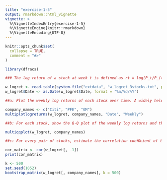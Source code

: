 ```yaml
---
title: "exercise-1-5"
output: rmarkdown::html_vignette
vignette: >
  %\VignetteIndexEntry{exercise-1-5}
  %\VignetteEngine{knitr::rmarkdown}
  %\VignetteEncoding{UTF-8}
---
```


```r
knitr::opts_chunk$set(
  collapse = TRUE,
  comment = "#>"
)
```

```r
library(dfracs)
```

```r
### The log return of a stock at week t is defined as rt = log(P_t/P_(t-1)), where Pt is the stock price at week t. Consider the weekly log returns of Citigroup Inc., Pfizer Inc., and General Motors from the week of January 4, 1982 to the week of May 21, 2007 in the file w_logret_3stocks.txt.

w_logret <- read.table(system.file("extdata", "w_logret_3stocks.txt", package = "dfracs"), header = TRUE)
w_logret$Date <- as.Date(w_logret$Date, format = "%m/%d/%Y")

##a: Plot the weekly log returns of each stock over time. A widely held assumption in mathematical models of stock prices is that the corresponding log returns are independent and identically distributed (i.i.d.); see Section 3.1. Do your plots show departures from this assumption? 

company_names <- c("Citi", "PFE", "GM")
multiplotlogreturns(w_logret, company_names, "Date", "Weekly")

##b: For each stock, show the Q-Q plot of the weekly log returns and thereby check the assumption that they are normally distributed.

multiqqplot(w_logret, company_names)

##c: For every pair of stocks, estimate the correlation coeﬃcient of the weekly log returns from these data, and give a bootstrap estimate of its standard error.

cor_matrix <- cor(w_logret[, -1])
print(cor_matrix)

k <- 500 
set.seed(1052)
bootstrap_matrix(w_logret[, company_names], k = 500)
```
